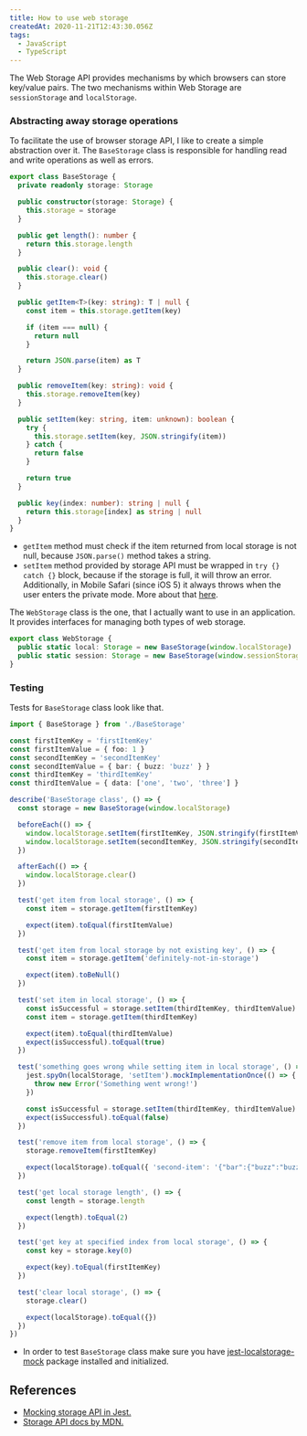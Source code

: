 ```yaml
---
title: How to use web storage
createdAt: 2020-11-21T12:43:30.056Z
tags:
  - JavaScript
  - TypeScript
---
```


<MDXHeadingOne />

The Web Storage API provides mechanisms by which browsers can store key/value pairs. The two mechanisms within Web Storage are `sessionStorage` and `localStorage`.

<TableOfContents />

### Abstracting away storage operations

To facilitate the use of browser storage API, I like to create a simple abstraction over it. The `BaseStorage` class is responsible for handling read and write operations as well as errors.

```typescript
export class BaseStorage {
  private readonly storage: Storage

  public constructor(storage: Storage) {
    this.storage = storage
  }

  public get length(): number {
    return this.storage.length
  }

  public clear(): void {
    this.storage.clear()
  }

  public getItem<T>(key: string): T | null {
    const item = this.storage.getItem(key)

    if (item === null) {
      return null
    }

    return JSON.parse(item) as T
  }

  public removeItem(key: string): void {
    this.storage.removeItem(key)
  }

  public setItem(key: string, item: unknown): boolean {
    try {
      this.storage.setItem(key, JSON.stringify(item))
    } catch {
      return false
    }

    return true
  }

  public key(index: number): string | null {
    return this.storage[index] as string | null
  }
}
```

- `getItem` method must check if the item returned from local storage is not null, because `JSON.parse()` method takes a string.
- `setItem` method provided by storage API must be wrapped in `try {} catch {}` block, because if the storage is full, it will throw an error. Additionally, in Mobile Safari (since iOS 5) it always throws when the user enters the private mode. More about that [here](https://developer.mozilla.org/en-US/docs/Web/API/Storage/setItem).

The `WebStorage` class is the one, that I actually want to use in an application. It provides interfaces for managing both types of web storage.

```typescript
export class WebStorage {
  public static local: Storage = new BaseStorage(window.localStorage)
  public static session: Storage = new BaseStorage(window.sessionStorage)
}
```

### Testing

Tests for `BaseStorage` class look like that.

```typescript
import { BaseStorage } from './BaseStorage'

const firstItemKey = 'firstItemKey'
const firstItemValue = { foo: 1 }
const secondItemKey = 'secondItemKey'
const secondItemValue = { bar: { buzz: 'buzz' } }
const thirdItemKey = 'thirdItemKey'
const thirdItemValue = { data: ['one', 'two', 'three'] }

describe('BaseStorage class', () => {
  const storage = new BaseStorage(window.localStorage)

  beforeEach(() => {
    window.localStorage.setItem(firstItemKey, JSON.stringify(firstItemValue))
    window.localStorage.setItem(secondItemKey, JSON.stringify(secondItemValue))
  })

  afterEach(() => {
    window.localStorage.clear()
  })

  test('get item from local storage', () => {
    const item = storage.getItem(firstItemKey)

    expect(item).toEqual(firstItemValue)
  })

  test('get item from local storage by not existing key', () => {
    const item = storage.getItem('definitely-not-in-storage')

    expect(item).toBeNull()
  })

  test('set item in local storage', () => {
    const isSuccessful = storage.setItem(thirdItemKey, thirdItemValue)
    const item = storage.getItem(thirdItemKey)

    expect(item).toEqual(thirdItemValue)
    expect(isSuccessful).toEqual(true)
  })

  test('something goes wrong while setting item in local storage', () => {
    jest.spyOn(localStorage, 'setItem').mockImplementationOnce(() => {
      throw new Error('Something went wrong!')
    })

    const isSuccessful = storage.setItem(thirdItemKey, thirdItemValue)
    expect(isSuccessful).toEqual(false)
  })

  test('remove item from local storage', () => {
    storage.removeItem(firstItemKey)

    expect(localStorage).toEqual({ 'second-item': '{"bar":{"buzz":"buzz"}}' })
  })

  test('get local storage length', () => {
    const length = storage.length

    expect(length).toEqual(2)
  })

  test('get key at specified index from local storage', () => {
    const key = storage.key(0)

    expect(key).toEqual(firstItemKey)
  })

  test('clear local storage', () => {
    storage.clear()

    expect(localStorage).toEqual({})
  })
})
```

- In order to test `BaseStorage` class make sure you have [jest-localstorage-mock](https://www.npmjs.com/package/jest-localstorage-mock) package installed and initialized.

## References

- [Mocking storage API in Jest.](https://github.com/clarkbw/jest-localstorage-mock)
- [Storage API docs by MDN.](https://developer.mozilla.org/en-US/docs/Web/API/Storage)

